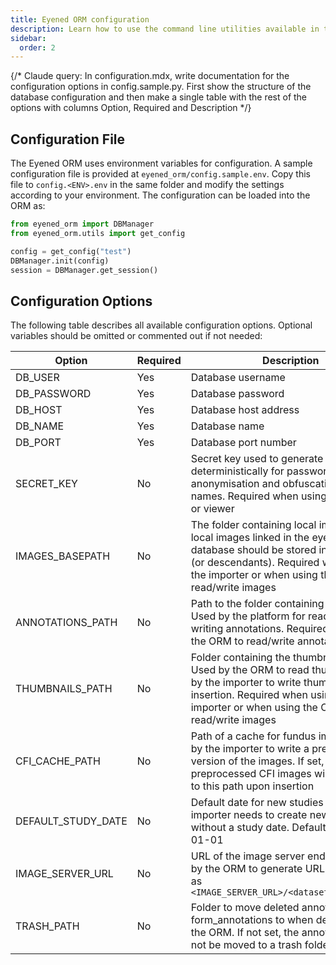 ```yaml
---
title: Eyened ORM configuration
description: Learn how to use the command line utilities available in the ORM
sidebar:
  order: 2
---
```


{/* 
Claude query: In configuration.mdx, write documentation for the configuration options in config.sample.py. First show the structure of the database configuration and then make a single table with the rest of the options with columns Option, Required and Description
*/}

## Configuration File

The Eyened ORM uses environment variables for configuration. A sample configuration file is provided at `eyened_orm/config.sample.env`. Copy this file to `config.<ENV>.env` in the same folder and modify the settings according to your environment. The configuration can be loaded into the ORM as:

```python
from eyened_orm import DBManager
from eyened_orm.utils import get_config

config = get_config("test")
DBManager.init(config)
session = DBManager.get_session()
```

## Configuration Options

The following table describes all available configuration options. Optional variables should be omitted or commented out if not needed:

| Option | Required | Description |
|--------|----------|-------------|
| DB_USER | Yes | Database username |
| DB_PASSWORD | Yes | Database password |
| DB_HOST | Yes | Database host address |
| DB_NAME | Yes | Database name |
| DB_PORT | Yes | Database port number |
| SECRET_KEY | No | Secret key used to generate hashes deterministically for password hashing, anonymisation and obfuscation of file names. Required when using the importer or viewer |
| IMAGES_BASEPATH | No | The folder containing local image data. All local images linked in the eyened database should be stored in this folder (or descendants). Required when using the importer or when using the ORM to read/write images |
| ANNOTATIONS_PATH | No | Path to the folder containing annotations. Used by the platform for reading and writing annotations. Required when using the ORM to read/write annotations |
| THUMBNAILS_PATH | No | Folder containing the thumbnail structure. Used by the ORM to read thumbnails and by the importer to write thumbnails on insertion. Required when using the importer or when using the ORM to read/write images |
| CFI_CACHE_PATH | No | Path of a cache for fundus images. Used by the importer to write a preprocessed version of the images. If set, preprocessed CFI images will be written to this path upon insertion |
| DEFAULT_STUDY_DATE | No | Default date for new studies when the importer needs to create new studies without a study date. Defaults to 1970-01-01 |
| IMAGE_SERVER_URL | No | URL of the image server endpoint. Used by the ORM to generate URLs to images as `<IMAGE_SERVER_URL>/<dataset_identifier>` |
| TRASH_PATH | No | Folder to move deleted annotations / form_annotations to when deleted from the ORM. If not set, the annotations will not be moved to a trash folder |